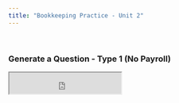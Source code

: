 ```yaml
---
title: "Bookkeeping Practice - Unit 2"
---
```


&nbsp;

### Generate a Question - Type 1 (No Payroll)

<iframe src ="https://mystruth.shinyapps.io/Unit2-Type1/" height=43px width=225px />

```r
knitr::include_app("https://mystruth.shinyapps.io/Unit2-Type1/",
                   height = "42px")
```

The file will automatically download when complete.\
Please be patient when generating! - It can take up to 30 seconds per download



&nbsp;

### Pre-Generated Type 1 Questions

Clicking the below links rewrites the current page so I recommend opening the links in a new tab

[Pre-Generated Question 1](Unit2Type1Pregens/RevisionQuestion-Unit2-Type1 (1).pdf)

[Pre-Generated Question 2](Unit2Type1Pregens/RevisionQuestion-Unit2-Type1 (2).pdf)

[Pre-Generated Question 3](Unit2Type1Pregens/RevisionQuestion-Unit2-Type1 (3).pdf)

[Pre-Generated Question 4](Unit2Type1Pregens/RevisionQuestion-Unit2-Type1 (4).pdf)

[Pre-Generated Question 5](Unit2Type1Pregens/RevisionQuestion-Unit2-Type1 (5).pdf)

[Pre-Generated Question 6](Unit2Type1Pregens/RevisionQuestion-Unit2-Type1 (6).pdf)


&nbsp;


### Generate a Question - Type 2 (With Payroll)

<iframe src ="https://mystruth.shinyapps.io/Unit2-Type2/" height=43px width=225px />

```r
knitr::include_app("https://mystruth.shinyapps.io/Unit2-Type2/",
                   height = "42px")
```

The file will automatically download when complete.\
Please be patient when generating! - It can take up to 30 seconds per download



&nbsp;

### Pre-Generated Type 2 Questions

Clicking the below links rewrites the current page so I recommend opening the links in a new tab

[Question 1](Unit2Type2Pregens/RevisionQuestion-Unit2-Type2 (1).pdf)

[Question 2](Unit2Type2Pregens/RevisionQuestion-Unit2-Type2 (2).pdf)

[Question 3](Unit2Type2Pregens/RevisionQuestion-Unit2-Type2 (3).pdf)

[Question 4](Unit2Type2Pregens/RevisionQuestion-Unit2-Type2 (4).pdf)

[Question 5](Unit2Type2Pregens/RevisionQuestion-Unit2-Type2 (5).pdf)

[Question 6](Unit2Type2Pregens/RevisionQuestion-Unit2-Type2 (6).pdf)
